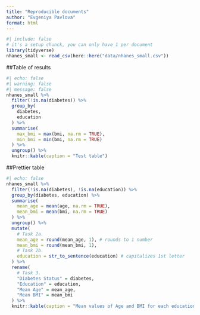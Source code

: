 ```yaml
---
title: "Reproducible documents"
author: "Evgeniya Pavlova"
format: html
---
```


```r
#| include: false
# it's a setup chunck, you can only have 1 per document
library(tidyverse)
nhanes_small <- read_csv(here::here("data/nhanes_small.csv"))
```

##Table of results

```r
#| echo: false
#| warning: false
#| message: false
nhanes_small %>%
  filter(!is.na(diabetes)) %>%
  group_by(
    diabetes,
    education
  ) %>%
  summarise(
    max_bmi = max(bmi, na.rm = TRUE),
    min_bmi = min(bmi, na.rm = TRUE)
  ) %>%
  ungroup() %>%
  knitr::kable(caption = "Test table")
```

##Prettier table

```r
#| echo: false
nhanes_small %>%
  filter(!is.na(diabetes), !is.na(education)) %>%
  group_by(diabetes, education) %>%
  summarise(
    mean_age = mean(age, na.rm = TRUE),
    mean_bmi = mean(bmi, na.rm = TRUE)
  ) %>%
  ungroup() %>%
  mutate(
    # Task 2a.
    mean_age = round(mean_age, 1), # rounds to 1 number
    mean_bmi = round(mean_bmi, 1),
    # Task 2b.
    education = str_to_sentence(education) # capitalizes 1st letter
  ) %>%
  rename(
    # Task 3.
    "Diabetes Status" = diabetes,
    "Education" = education,
    "Mean Age" = mean_age,
    "Mean BMI" = mean_bmi
  ) %>%
  knitr::kable(caption = "Mean values of Age and BMI for each education and diabetes status.")
```
